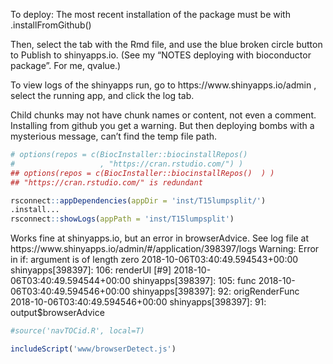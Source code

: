 
 To deploy:
 The most recent installation of the package must be with
 .installFromGithub()
 
Then, select the tab with the Rmd file,
and use the blue broken circle button to Publish to shinyapps.io.
(See my "NOTES deploying with bioconductor package".  For me, qvalue.)

To view logs of the shinyapps run, go to https://www.shinyapps.io/admin ,
select the running app, and click the log tab.

Child chunks may not have chunk names or content, not even a comment.
Installing from github you get a warning.
But then deploying bombs with a mysterious message, can't find the temp file path.

```r
# options(repos = c(BiocInstaller::biocinstallRepos()  
#                   , "https://cran.rstudio.com/") )
## options(repos = c(BiocInstaller::biocinstallRepos()  ) )
## "https://cran.rstudio.com/" is redundant 

rsconnect::appDependencies(appDir = 'inst/T15lumpsplit/')
.install...
rsconnect::showLogs(appPath = 'inst/T15lumpsplit')

```

Works fine at shinyapps.io, but an error in browserAdvice.
See log file at https://www.shinyapps.io/admin/#/application/398397/logs 
Warning: Error in if: argument is of length zero
2018-10-06T03:40:49.594543+00:00 shinyapps[398397]:   106: renderUI [<text>#9]
2018-10-06T03:40:49.594544+00:00 shinyapps[398397]:   105: func
2018-10-06T03:40:49.594546+00:00 shinyapps[398397]:    92: origRenderFunc
2018-10-06T03:40:49.594546+00:00 shinyapps[398397]:    91: output$browserAdvice


```r
#source('navTOCid.R', local=T)
```

```r
includeScript('www/browserDetect.js')
```

